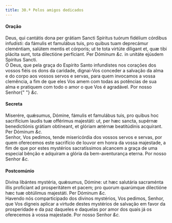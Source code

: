 ```yaml
---
title: 30.ª Pelos amigos dedicados
---
```


<h4 class="text-center">Oração</h4>
<div class="container-fluid">
  <div class="row">
    <div class="col-6 dropcaps text-justify">
      Deus, qui cantátis dona per grátiam Sancti Spíritus tuórum fidélium
      córdibus infudísti: da fámulis et famulábus tuis, pro quibus tuam
      deprecámur cleméntiam, salútem mentis et córporis; ut te tota virtúte
      díligant et, quæ tibi plácita sunt, tota dilectióne perfíciant. Per
      Dóminum <em>&c.</em> in unitáte ejúsdem Spíritus Sancti.
    </div>
    <div class="col-6 dropcaps text-justify">
      Ó Deus, que pela graça do Espírito Santo infundistes nos corações dos
      vossos fiéis os dons da caridade, dignai-Vos conceder a salvação da alma e
      do corpo aos vossos servos e servas, para quem invocamos a vossa
      clemência, a fim de que eles Vos amem com todas as potências de sua alma e
      pratiquem com todo o amor o que Vos é agradável. Por nosso Senhor{" "}
      <em>&c.</em>
    </div>
  </div>
</div>

<h4 class="text-center">Secreta</h4>
<div class="container-fluid">
  <div class="row">
    <div class="col-6 dropcaps text-justify">
      Miserére, quǽsumus, Dómine, fámulis et famulábus tuis, pro quibus hoc
      sacrifícium laudis tuæ offérimus majestáti: ut, per hæc sancta, supérnæ
      benedictiónis grátiam obtíneant, et glóriam ætérnæ beatitúdinis acquírant.
      Per Dóminum <em>&c.</em>
    </div>
    <div class="col-6 dropcaps text-justify">
      Senhor, Vos pedimos, tende misericórdia dos vossos servos e servas, por
      quem oferecemos este sacrifício de louvor em honra da vossa majestade, a
      fim de que por estes mystérios sacratíssimos alcancem a graça de uma
      especial bênção e adquiram a glória da bem-aventurança eterna. Por nosso
      Senhor <em>&c.</em>
    </div>
  </div>
</div>

<h4 class="text-center">Postcomúnio</h4>
<div class="container-fluid">
  <div class="row">
    <div class="col-6 dropcaps text-justify">
      Divína libántes mystéria, quǽsumus, Dómine: ut hæc salutária sacraménta
      illis profíciant ad prosperitátem et pacem; pro quorum quarúmque
      dilectióne hæc tuæ obtúlimus majestáti. Per Dóminum <em>&c.</em>
    </div>
    <div class="col-6 dropcaps text-justify">
      Havendo nós comparticipado dos divinos mystérios, Vos pedimos, Senhor, que
      Vos digneis aplicar a virtude destes mystérios de salvação em favor da
      prosperidade e da paz daqueles e daquelas por amor dos quais já os
      oferecemos à vossa majestade. Por nosso Senhor <em>&c.</em>
    </div>
  </div>
</div>
